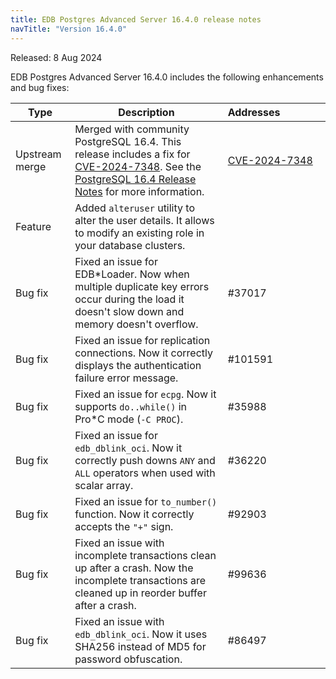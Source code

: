 ```yaml
---
title: EDB Postgres Advanced Server 16.4.0 release notes
navTitle: "Version 16.4.0"
---
```


Released: 8 Aug 2024

EDB Postgres Advanced Server 16.4.0 includes the following enhancements and bug fixes:

| Type           | Description                                                                                                                                         | Addresses&nbsp;&nbsp;&nbsp;&nbsp;&nbsp;&nbsp;&nbsp;&nbsp;&nbsp;&nbsp;&nbsp;&nbsp;&nbsp;&nbsp;&nbsp; |
|----------------|-----------------------------------------------------------------------------------------------------------------------------------------------------|-----------------------------------------------------------------------------------------------------|
| Upstream merge | Merged with community PostgreSQL 16.4. This release includes a fix for [CVE-2024-7348](/security/assessments/cve-2024-7348). See the [PostgreSQL 16.4 Release Notes](https://www.postgresql.org/docs/release/16.4/) for more information. |      [CVE-2024-7348](/security/assessments/cve-2024-7348) |                                                                                               |
| Feature        | Added `alteruser` utility to alter the user details. It allows to modify an existing role in your database clusters.                                |                                                                                                     |
| Bug&nbsp;fix   | Fixed an issue for EDB*Loader. Now when multiple duplicate key errors occur during the load it doesn't slow down and memory doesn't overflow.       | #37017                                                                                              |
| Bug&nbsp;fix   | Fixed an issue for replication connections. Now it correctly displays the authentication failure error message.                                     | #101591                                                                                             |
| Bug&nbsp;fix   | Fixed an issue for `ecpg`. Now it supports `do..while()` in Pro*C mode (`-C PROC`).                                                                 | #35988                                                                                              |
| Bug&nbsp;fix   | Fixed an issue for `edb_dblink_oci`. Now it correctly push downs `ANY` and `ALL` operators when used with scalar array.                             | #36220                                                                                              |
| Bug&nbsp;fix   | Fixed an issue for `to_number()` function. Now it correctly accepts the `"+"` sign.                                                                 | #92903                                                                                              |
| Bug&nbsp;fix   | Fixed an issue with incomplete transactions clean up after a crash. Now the incomplete transactions are cleaned up in reorder buffer after a crash. | #99636                                                                                              |
| Bug&nbsp;fix   | Fixed an issue with `edb_dblink_oci`. Now it uses SHA256 instead of MD5 for password obfuscation.                                                   | #86497                                                                                              |
